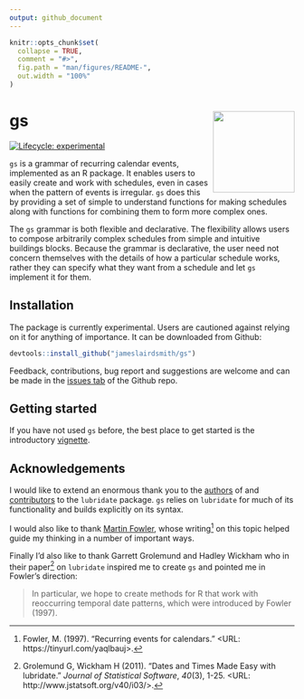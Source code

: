 ```yaml
---
output: github_document
---
```


<!-- README.md is generated from README.Rmd. Please edit that file -->

```r
knitr::opts_chunk$set(
  collapse = TRUE,
  comment = "#>",
  fig.path = "man/figures/README-",
  out.width = "100%"
)
```

# gs <a href='https://jameslairdsmith.github.io/gs'><img src='man/figures/logo.png' align="right" height="144" /></a>

<!-- badges: start -->
[![Lifecycle: experimental](https://img.shields.io/badge/lifecycle-experimental-orange.svg)](https://www.tidyverse.org/lifecycle/#experimental)
<!-- badges: end -->

`gs` is a grammar of recurring calendar events, implemented as an R 
package. It enables users to easily create and work with schedules, even in 
cases when the pattern of events is irregular. `gs` does this by 
providing a set of simple to understand functions for making schedules along 
with functions for combining them to form more complex ones.

The `gs` grammar is both flexible and declarative. The flexibility 
allows users to compose arbitrarily complex schedules from simple and 
intuitive buildings blocks. Because the grammar is declarative, the user 
need not concern themselves with the details of how a particular schedule 
works, rather they can specify what they want from a schedule and let 
`gs` implement it for them.

## Installation

The package is currently experimental. Users are cautioned against relying on
it for anything of importance. It can be downloaded from Github:

```r
devtools::install_github("jameslairdsmith/gs")
```

Feedback, contributions, bug report and suggestions are welcome and can be 
made in the [issues tab](https://github.com/jameslairdsmith/gs/issues) 
of the Github repo.

## Getting started

If you have not used `gs` before, the best place to get started is the
introductory [vignette](https://jameslairdsmith.github.io/gs/articles/intro.html).

## Acknowledgements

I would like to extend an enormous thank you to the [authors][authors] of and 
[contributors][contributors] to the `lubridate` package. `gs` relies 
on `lubridate` for much of its functionality and builds explicitly on its 
syntax.

I would also like to thank [Martin Fowler][fowler], whose writing[^2] on this 
topic helped guide my thinking in a number of important ways.

Finally I'd also like to thank Garrett Grolemund and Hadley Wickham who in 
their paper[^1] on `lubridate` inspired me to create `gs` and pointed 
me in Fowler's direction:

> In particular, we hope to create methods for R that work with reoccurring
temporal date patterns, which were introduced by Fowler (1997).

[^1]: Grolemund G, Wickham H (2011). "Dates and Times Made Easy with
lubridate." _Journal of Statistical Software_, *40*(3), 1-25.
<URL: http://www.jstatsoft.org/v40/i03/>.

[^2]: Fowler, M. (1997). "Recurring events for calendars." 
<URL: https://tinyurl.com/yaqlbauj>.

[authors]: https://lubridate.tidyverse.org/authors.html
[contributors]: https://github.com/tidyverse/lubridate/graphs/contributors
[fowler]: https://martinfowler.com/
